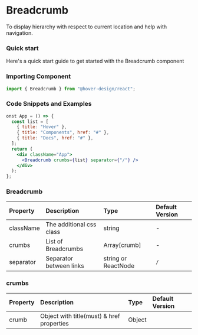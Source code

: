 # Breadcrumb

To display hierarchy with respect to current location and help with navigation.

### Quick start

Here's a quick start guide to get started with the Breadcrumb component

### Importing Component

```jsx
import { Breadcrumb } from "@hover-design/react";
```

### Code Snippets and Examples


```jsx
onst App = () => {
  const list = [
    { title: "Hover" },
    { title: "Components", href: "#" },
    { title: "Docs", href: "#" },
  ];
  return (
    <div className="App">
      <Breadcrumb crumbs={list} separator={"/"} />
    </div>
  );
};
```

### Breadcrumb

| Property  | Description              | Type                | Default Version |
| :-------- | :----------------------- | :------------------ | :-------------- |
| className | The additional css class | string              | -               |
| crumbs    | List of Breadcrumbs      | Array[crumb]        | -               |
| separator | Separator between links  | string or ReactNode | `/`             |

### crumbs

| Property | Description                               | Type   | Default Version |
| :------- | :---------------------------------------- | :----- | :-------------- |
| crumb    | Object with title(must) & href properties | Object |                 |
